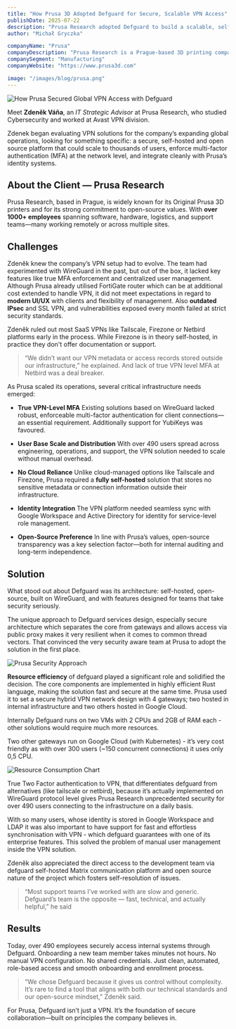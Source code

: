 ---
title: "How Prusa 3D Adopted Defguard for Secure, Scalable VPN Access"
publishDate: 2025-07-22
description: "Prusa Research adopted Defguard to build a scalable, self-hosted VPN with WireGuard-level MFA, identity integration, and zero cloud reliance—now securing access for 490+ users."
author: "Michał Gryczka"

companyName: "Prusa"
companyDescription: "Prusa Research is a Prague-based 3D printing company known for its open-source Original Prusa 3D printers and a global community of makers and professionals."
companySegment: "Manufacturing"
companyWebsite: "https://www.prusa3d.com"

image: "/images/blog/prusa.png"
---

![How Prusa Secured Global VPN Access with Defguard](/images/blog/prusa.png)

Meet **Zdeněk Váňa**, an *IT Strategic Advisor* at Prusa Research, who studied Cybersecurity and worked at Avast VPN division. 

Zdenek began evaluating VPN solutions for the company’s expanding global operations, looking for something specific: a secure, self-hosted and open source platform that could scale to thousands of users, enforce multi-factor authentication (MFA) at the network level, and integrate cleanly with Prusa’s identity systems.

## About the Client — Prusa Research

Prusa Research, based in Prague, is widely known for its Original Prusa 3D printers and for its strong commitment to open-source values. With **over 1000+ employees** spanning software, hardware, logistics, and support teams—many working remotely or across multiple sites.

## Challenges

Zdeněk knew the company’s VPN setup had to evolve. The team had experimented with WireGuard in the past, but out of the box, it lacked key features like true MFA enforcement and centralized user management. Although Prusa already utilised FortiGate router which can be at additional cost extended to handle VPN, it did not meet expectations in regard to **modern UI/UX** with clients and flexibility of management. Also **outdated IPsec** and SSL VPN, and vulnerabilities exposed every month failed at strict security standards.

Zdeněk ruled out most SaaS VPNs like Tailscale, Firezone or Netbird platforms early in the process. While Firezone is in theory self-hosted, in practice they don't offer documentation or support. 

> “We didn’t want our VPN metadata or access records stored outside our infrastructure,” he explained. And lack of true VPN level MFA at Netbird was a deal breaker. 

As Prusa scaled its operations, several critical infrastructure needs emerged:

- **True VPN-Level MFA**
Existing solutions based on WireGuard lacked robust, enforceable multi-factor authentication for client connections—an essential requirement. Additionally support for YubiKeys was favoured. 

- **User Base Scale and Distribution**
With over 490 users spread across engineering, operations, and support, the VPN solution needed to scale without manual overhead.

- **No Cloud Reliance**
Unlike cloud-managed options like Tailscale and Firezone, Prusa required a **fully self-hosted** solution that stores no sensitive metadata or connection information outside their infrastructure.

- **Identity Integration**
The VPN platform needed seamless sync with Google Workspace and Active Directory for identity  for service-level role management.

- **Open-Source Preference**
In line with Prusa’s values, open-source transparency was a key selection factor—both for internal auditing and long-term independence.

## Solution

What stood out about Defguard was its architecture: self-hosted, open-source, built on WireGuard, and with features designed for teams that take security seriously.

The unique approach to Defguard services design, especially secure architecture which separates the core from gateways and allows access via public proxy makes it very resilient when it comes to common thread vectors. That convinced the very security aware team at Prusa to adopt the solution in the first place.

![Prusa Security Approach](/images/blog/prusa-security-approach.png)



**Resource efficiency** of defguard played a significant role and solidified the decision. The core components are implemented in highly efficient Rust language, making the solution fast and secure at the same time. 
Prusa used it to set a secure hybrid VPN network design with 4 gateways; two hosted in internal infrastructure and two others hosted in Google Cloud. 

Internally Defguard runs on two VMs with 2 CPUs and 2GB of RAM each - other solutions would require much more resources. 

Two other gateways run on Google Cloud (with Kubernetes) - it’s very cost friendly as with over 300 users (~150 concurrent connections) it uses only 0,5 CPU.

![Resource Consumption Chart](/images/blog/prusa-resource-consumption.png)

True Two Factor authentication to VPN, that differentiates defguard from alternatives (like tailscale or netbird), because it’s actually implemented on WireGuard protocol level gives Prusa Research unprecedented security for over 490 users connecting to the infrastructure on a daily basis. 

With so many users, whose identity is stored in Google Workspace and LDAP it was also important to have support for fast and effortless synchronisation with VPN - which defguard guarantees with one of its enterprise features. This solved the problem of manual user management inside the VPN solution.

Zdeněk also appreciated the direct access to the development team via defguard self-hosted Matrix communication platform and open source nature of the project which fosters self-resolution of issues.

> “Most support teams I’ve worked with are slow and generic. Defguard’s team is the opposite — fast, technical, and actually helpful,” he said 

## Results

Today, over 490 employees securely access internal systems through Defguard. Onboarding a new team member takes minutes not hours. No manual VPN configuration. No shared credentials. Just clean, automated, role-based access and smooth onboarding and enrollment process.

> “We chose Defguard because it gives us control without complexity.
> It’s rare to find a tool that aligns with both our technical standards and our open-source mindset,” Zdeněk said.

For Prusa, Defguard isn’t just a VPN. It’s the foundation of secure collaboration—built on principles the company believes in.
